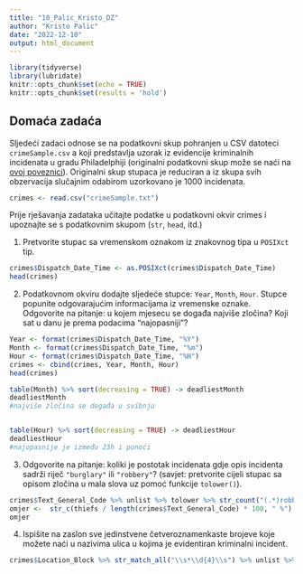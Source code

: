 ```yaml
---
title: "10_Palic_Kristo_DZ"
author: "Kristo Palic"
date: "2022-12-10"
output: html_document
---
```

```r
library(tidyverse)
library(lubridate)
knitr::opts_chunk$set(echo = TRUE)
knitr::opts_chunk$set(results = 'hold')
```

## Domaća zadaća {-}

Sljedeći zadaci odnose se na podatkovni skup pohranjen u CSV datoteci `crimeSample.csv` a koji predstavlja uzorak iz evidencije kriminalnih incidenata u gradu Philadelphiji (originalni podatkovni skup može se naći na <a href = "https://www.opendataphilly.org/dataset/crime-incidents">ovoj poveznici</a>). Originalni skup stupaca je reduciran a iz skupa svih obzervacija slučajnim odabirom uzorkovano je 1000 incidenata.
```r

crimes <- read.csv("crimeSample.txt")
```

Prije rješavanja zadataka učitajte podatke u podatkovni okvir crimes i upoznajte se s podatkovnim skupom (`str`, `head`, itd.)

1. Pretvorite stupac sa vremenskom oznakom iz znakovnog tipa u `POSIXct` tip.
```r
crimes$Dispatch_Date_Time <- as.POSIXct(crimes$Dispatch_Date_Time)
head(crimes)
```

2. Podatkovnom okviru dodajte sljedeće stupce: `Year`, `Month`, `Hour`. Stupce popunite odgovarajućim informacijama iz vremenske oznake. Odgovorite na pitanje: u kojem mjesecu se događa najviše zločina? Koji sat u danu je prema podacima "najopasniji"?
```r
Year <- format(crimes$Dispatch_Date_Time, "%Y")
Month <- format(crimes$Dispatch_Date_Time, "%m")
Hour <- format(crimes$Dispatch_Date_Time, "%H")
crimes <- cbind(crimes, Year, Month, Hour)
head(crimes)

table(Month) %>% sort(decreasing = TRUE) -> deadliestMonth
deadliestMonth
#najviše zločina se događa u svibnju


table(Hour) %>% sort(decreasing = TRUE) -> deadliestHour 
deadliestHour
#najopasnije je između 23h i ponoći
```

3. Odgovorite na pitanje: koliki je postotak incidenata gdje opis incidenta sadrži riječ `"burglary"` ili `"robbery"`? (savjet: pretvorite cijeli stupac sa opisom zločina u mala slova uz pomoć funkcije `tolower()`).
```r

crimes$Text_General_Code %>% unlist %>% tolower %>% str_count("(.*)robbery(.*) | (.*)burglary(.*)") %>% sum -> thiefs
omjer <-  str_c(thiefs / length(crimes$Text_General_Code) * 100, " %")
omjer 

```

4. Ispišite na zaslon sve jedinstvene četveroznamenkaste brojeve koje možete naći u nazivima ulica u kojima je evidentiran kriminalni incident.

```r
crimes$Location_Block %>% str_match_all("\\s*\\d{4}\\s") %>% unlist %>% str_trim %>% unique
```


